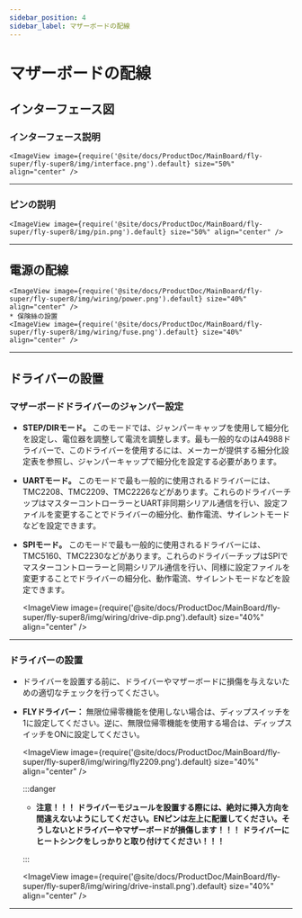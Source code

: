 ```yaml
---
sidebar_position: 4
sidebar_label: マザーボードの配線
---
```


# マザーボードの配線

## インターフェース図

### インターフェース説明

    <ImageView image={require('@site/docs/ProductDoc/MainBoard/fly-super/fly-super8/img/interface.png').default} size="50%" align="center" />

----

### ピンの説明

    <ImageView image={require('@site/docs/ProductDoc/MainBoard/fly-super/fly-super8/img/pin.png').default} size="50%" align="center" />

---

## 電源の配線

    <ImageView image={require('@site/docs/ProductDoc/MainBoard/fly-super/fly-super8/img/wiring/power.png').default} size="40%" align="center" />
    * 保険絲の設置
    <ImageView image={require('@site/docs/ProductDoc/MainBoard/fly-super/fly-super8/img/wiring/fuse.png').default} size="40%" align="center" />

----

## ドライバーの設置

### マザーボードドライバーのジャンパー設定

* **STEP/DIRモード。** このモードでは、ジャンパーキャップを使用して細分化を設定し、電位器を調整して電流を調整します。最も一般的なのはA4988ドライバーで、このドライバーを使用するには、メーカーが提供する細分化設定表を参照し、ジャンパーキャップで細分化を設定する必要があります。
* **UARTモード。** このモードで最も一般的に使用されるドライバーには、TMC2208、TMC2209、TMC2226などがあります。これらのドライバーチップはマスターコントローラーとUART非同期シリアル通信を行い、設定ファイルを変更することでドライバーの細分化、動作電流、サイレントモードなどを設定できます。
* **SPIモード。** このモードで最も一般的に使用されるドライバーには、TMC5160、TMC2230などがあります。これらのドライバーチップはSPIでマスターコントローラーと同期シリアル通信を行い、同様に設定ファイルを変更することでドライバーの細分化、動作電流、サイレントモードなどを設定できます。

    <ImageView image={require('@site/docs/ProductDoc/MainBoard/fly-super/fly-super8/img/wiring/drive-dip.png').default} size="40%" align="center" />

----

### ドライバーの設置

* ドライバーを設置する前に、ドライバーやマザーボードに損傷を与えないための適切なチェックを行ってください。
* **FLYドライバー：** 無限位帰零機能を使用しない場合は、ディップスイッチを1に設定してください。逆に、無限位帰零機能を使用する場合は、ディップスイッチをONに設定してください。

    <ImageView image={require('@site/docs/ProductDoc/MainBoard/fly-super/fly-super8/img/wiring/fly2209.png').default} size="40%" align="center" />

    :::danger

    * **注意！！！ ドライバーモジュールを設置する際には、絶対に挿入方向を間違えないようにしてください。ENピンは左上に配置してください。そうしないとドライバーやマザーボードが損傷します！！！ ドライバーにヒートシンクをしっかりと取り付けてください！！！**

    :::

    <ImageView image={require('@site/docs/ProductDoc/MainBoard/fly-super/fly-super8/img/wiring/drive-install.png').default} size="40%" align="center" />


----